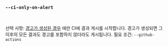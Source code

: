 ### `--ci-only-on-alert`

<br />

선택 사항: [경고가 생성된 경우](/ko/docs/explanation/thresholds/#alerts) 에만 CI에 결과 게시를 시작합니다. 경고가 생성되면 그 이후의 모든 결과도 경고를 포함하지 않더라도 게시됩니다. 필요 조건: `--github-actions`
